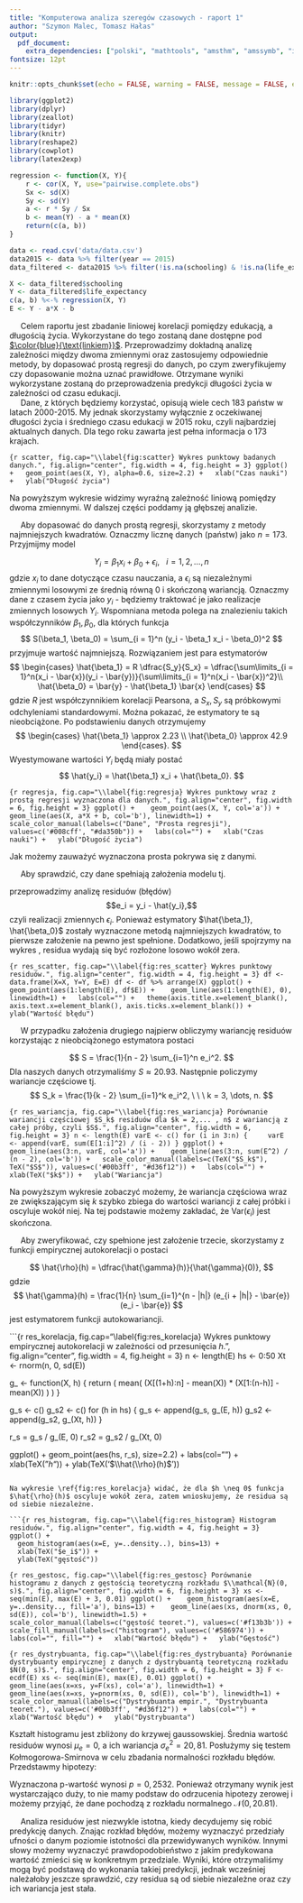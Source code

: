 ```yaml
---
title: "Komputerowa analiza szeregów czasowych - raport 1"
author: "Szymon Malec, Tomasz Hałas"
output:
  pdf_document: 
    extra_dependencies: ["polski", "mathtools", "amsthm", "amssymb", "icomma", "upgreek", "xfrac", "scrextend", "float", "tabularx", "hyperref", "caption", "enumitem"]
fontsize: 12pt
---
```


\renewcommand{\figurename}{Wykres}
\renewcommand{\tablename}{Tablica}
\raggedbottom

```r
knitr::opts_chunk$set(echo = FALSE, warning = FALSE, message = FALSE, eval = TRUE, fig.pos = "H")
```

```r
library(ggplot2)
library(dplyr)
library(zeallot)
library(tidyr)
library(knitr)
library(reshape2)
library(cowplot)
library(latex2exp)

regression <- function(X, Y){
    r <- cor(X, Y, use="pairwise.complete.obs")
    Sx <- sd(X)
    Sy <- sd(Y)
    a <- r * Sy / Sx
    b <- mean(Y) - a * mean(X)
    return(c(a, b))
}

data <- read.csv('data/data.csv')
data2015 <- data %>% filter(year == 2015)
data_filtered <- data2015 %>% filter(!is.na(schooling) & !is.na(life_expectancy))

X <- data_filtered$schooling
Y <- data_filtered$life_expectancy
c(a, b) %<-% regression(X, Y)
E <- Y - a*X - b
```




\section{Wstęp}
<!-- Akapit - 6 spacji -->
|      Celem raportu jest zbadanie liniowej korelacji pomiędzy edukacją, a długością życia. Wykorzystane do tego zostaną dane dostępne pod [$\color{blue}{\text{linkiem}}$](https://www.kaggle.com/datasets/kumarajarshi/life-expectancy-who?fbclid=IwAR2HtwUPyioM4tHmuae7B2owTUB8q3XlmpP12LbTM9NYDsi4qtaWGOYoNDE). Przeprowadzimy dokładną analizę zależności między dwoma zmiennymi oraz zastosujemy odpowiednie metody, by dopasować prostą regresji do danych, po czym zweryfikujemy czy dopasowanie można uznać prawidłowe. Otrzymane wyniki wykorzystane zostaną do przeprowadzenia predykcji długości życia w zależności od czasu edukacji.





\section{Opis danych}
|      Dane, z których będziemy korzystać, opisują wiele cech 183 państw w latach 2000-2015. My jednak skorzystamy wyłącznie z oczekiwanej długości życia i średniego czasu edukacji w 2015 roku, czyli najbardziej aktualnych danych. Dla tego roku zawarta jest pełna informacja o 173 krajach.

```{r scatter, fig.cap="\\label{fig:scatter} Wykres punktowy badanych danych.", fig.align="center", fig.width = 4, fig.height = 3}
ggplot() +
  geom_point(aes(X, Y), alpha=0.6, size=2.2) +
  xlab("Czas nauki") +
  ylab("Długość życia")
```

Na powyższym wykresie widzimy wyraźną zależność liniową pomiędzy dwoma zmiennymi. W dalszej części poddamy ją głębszej analizie.





\section{Statystyki}






\section{Regresja}
|      Aby dopasować do danych prostą regresji, skorzystamy z metody najmniejszych kwadratów. Oznaczmy licznę danych (państw) jako $n = 173$. Przyjmijmy model
$$ Y_i = \beta_1 x_i + \beta_0 + \epsilon_i, \ \ \ i = 1, 2, \dots, n $$
gdzie $x_i$ to dane dotyczące czasu nauczania, a $\epsilon_i$ są niezależnymi zmiennymi losowymi ze średnią równą 0 i skończoną wariancją. Oznaczmy dane z czasem życia jako $y_i$ - będziemy traktować je jako realizacje zmiennych losowych $Y_i$. Wspomniana metoda polega na znalezieniu takich współczynników $\beta_1, \beta_0$, dla których funkcja
$$ S(\beta_1, \beta_0) = \sum_{i = 1}^n (y_i - \beta_1 x_i - \beta_0)^2 $$
przyjmuje wartość najmniejszą. Rozwiązaniem jest para estymatorów
$$
    \begin{cases}
      \hat{\beta_1} = R \dfrac{S_y}{S_x} = \dfrac{\sum\limits_{i = 1}^n(x_i - \bar{x})(y_i - \bar{y})}{\sum\limits_{i = 1}^n(x_i - \bar{x})^2}\\
      \hat{\beta_0} = \bar{y} - \hat{\beta_1} \bar{x}
    \end{cases}
$$
gdzie $R$ jest współczynnikiem korelacji Pearsona, a $S_x, S_y$ są próbkowymi odchyleniami standardowymi. Można pokazać, że estymatory te są nieobciążone. Po podstawieniu danych otrzymujemy
$$
    \begin{cases}
      \hat{\beta_1} \approx 2.23 \\
      \hat{\beta_0} \approx 42.9
    \end{cases}.
$$
Wyestymowane wartości $Y_i$ będą miały postać
$$ \hat{y_i} = \hat{\beta_1} x_i + \hat{\beta_0}. $$

```{r regresja, fig.cap="\\label{fig:regresja} Wykres punktowy wraz z prostą regresji wyznaczona dla danych.", fig.align="center", fig.width = 6, fig.height = 3}
ggplot() + 
  geom_point(aes(X, Y, col='a')) + 
  geom_line(aes(X, a*X + b, col='b'), linewidth=1) + 
  scale_color_manual(labels=c("Dane", "Prosta regresji"), values=c('#008cff', "#da350b")) +
  labs(col="") +
  xlab("Czas nauki") +
  ylab("Długość życia")
```

Jak możemy zauważyć wyznaczona prosta pokrywa się z danymi.





\section{Analiza residuów}

|      Aby sprawdzić, czy dane spełniają założenia modelu tj.
\begin{enumerate}
  \item $ \mathrm{E} \epsilon_i = 0 $,
  \item $ \mathrm{Var}(\epsilon_i) < \infty $,
  \item $ \epsilon_i $ są niezależne,
\end{enumerate}
przeprowadzimy analizę residuów (błędów)
$$e_i = y_i - \hat{y_i},$$
czyli realizacji zmiennych $\epsilon_i$. Ponieważ estymatory $\hat{\beta_1}, \hat{\beta_0}$ zostały wyznaczone metodą najmniejszych kwadratów, to pierwsze założenie na pewno jest spełnione. Dodatkowo, jeśli spojrzymy na wykres \ref{fig:res_scatter}, residua wydają się być rozłożone losowo wokół zera.

```{r res_scatter, fig.cap="\\label{fig:res_scatter} Wykres punktowy residuów.", fig.align="center", fig.width = 4, fig.height = 3}
df <- data.frame(X=X, Y=Y, E=E)
df <- df %>% arrange(X)
ggplot() + 
  geom_point(aes(1:length(E), df$E)) + 
  geom_line(aes(1:length(E), 0), linewidth=1) +
  labs(col="") +
  theme(axis.title.x=element_blank(), axis.text.x=element_blank(), axis.ticks.x=element_blank()) +
  ylab("Wartość błędu")
```

|      W przypadku założenia drugiego najpierw obliczymy wariancję residuów korzystając z nieobciążonego estymatora postaci
$$ S = \frac{1}{n - 2} \sum_{i=1}^n e_i^2. $$
Dla naszych danych otrzymaliśmy $S \approx 20.93$. Następnie policzymy wariancje częściowe tj.
$$ S_k = \frac{1}{k - 2} \sum_{i=1}^k e_i^2, \ \ \ k = 3, \dots, n. $$

```{r res_wariancja, fig.cap="\\label{fig:res_wariancja} Porównanie wariancji częściowej $S_k$ residuów dla $k = 2,... , n$ z wariancją z całej próby, czyli $S$.", fig.align="center", fig.width = 6, fig.height = 3}
n <- length(E)
varE <- c()
for (i in 3:n) {
    varE <- append(varE, sum(E[1:i]^2) / (i - 2))
}
ggplot() + 
  geom_line(aes(3:n, varE, col='a')) + 
  geom_line(aes(3:n, sum(E^2) / (n - 2), col='b')) +
  scale_color_manual(labels=c(TeX("$S_k$"), TeX("$S$")), values=c('#00b3ff', "#d36f12")) +
  labs(col="") +
  xlab(TeX("$k$")) +
  ylab("Wariancja")
```

Na powyższym wykresie zobaczyć możemy, że wariancja częściowa wraz ze zwiększającym się $k$ szybko zbiega do wartości wariancji z całej próbki i oscyluje wokół niej. Na tej podstawie możemy zakładać, że $\mathrm{Var}(\epsilon_i)$ jest skończona.

|      Aby zweryfikować, czy spełnione jest założenie trzecie, skorzystamy z funkcji empirycznej autokorelacji o postaci
$$ \hat{\rho}(h) = \dfrac{\hat{\gamma}(h)}{\hat{\gamma}(0)}, $$
gdzie
$$ \hat{\gamma}(h) = \frac{1}{n} \sum_{i=1}^{n - |h|} (e_{i + |h|} - \bar{e}) (e_i - \bar{e}) $$
jest estymatorem funkcji autokowariancji.

```{r res_korelacja, fig.cap="\\label{fig:res_korelacja} Wykres punktowy empirycznej autokorelacji w zależności od przesunięcia $h$.", fig.align="center", fig.width = 4, fig.height = 3}
n <- length(E)
hs <- 0:50
Xt <- rnorm(n, 0, sd(E))

g_ <- function(X, h) {
    return ( mean( (X[(1+h):n] - mean(X)) * (X[1:(n-h)] - mean(X)) ) )
}

g_s <- c()
g_s2 <- c()
for (h in hs) {
    g_s <- append(g_s, g_(E, h))
    g_s2 <- append(g_s2, g_(Xt, h))
}

r_s = g_s / g_(E, 0)
r_s2 = g_s2 / g_(Xt, 0)

ggplot() + 
  geom_point(aes(hs, r_s), size=2.2) +
  labs(col="") +
  xlab(TeX("$h$")) +
  ylab(TeX('$\\hat{\\rho}(h)$'))
```

Na wykresie \ref{fig:res_korelacja} widać, że dla $h \neq 0$ funkcja $\hat{\rho}(h)$ oscyluje wokół zera, zatem wnioskujemy, że residua są od siebie niezależne.

```{r res_histogram, fig.cap="\\label{fig:res_histogram} Histogram residuów.", fig.align="center", fig.width = 4, fig.height = 3}
ggplot() + 
  geom_histogram(aes(x=E, y=..density..), bins=13) +
  xlab(TeX("$e_i$")) +
  ylab(TeX("gęstość"))
```

```{r res_gestosc, fig.cap="\\label{fig:res_gestosc} Porównanie histogramu z danych z gęstością teoretyczną rozkładu $\\mathcal{N}(0, s)$.", fig.align="center", fig.width = 6, fig.height = 3}
xs <- seq(min(E), max(E) + 3, 0.01)
ggplot() + 
  geom_histogram(aes(x=E, y=..density.., fill='a'), bins=13) + 
  geom_line(aes(xs, dnorm(xs, 0, sd(E)), col='b'), linewidth=1.5) + 
  scale_color_manual(labels=c("gęstość teoret."), values=c('#f13b3b')) +
  scale_fill_manual(labels=c("histogram"), values=c('#586974')) +
  labs(col="", fill="") +
  xlab("Wartość błędu") +
  ylab("Gęstość")
```

```{r res_dystrybuanta, fig.cap="\\label{fig:res_dystrybuanta} Porównanie dystrybuanty empirycznej z danych z dystrybuantą teoretyczną rozkładu $N(0, s)$.", fig.align="center", fig.width = 6, fig.height = 3}
F <- ecdf(E)
xs <- seq(min(E), max(E), 0.01)
ggplot() + 
  geom_line(aes(x=xs, y=F(xs), col='a'), linewidth=1) + 
  geom_line(aes(x=xs, y=pnorm(xs, 0, sd(E)), col='b'), linewidth=1) +
  scale_color_manual(labels=c("Dystrybuanta empir.", "Dystrybuanta teoret."), values=c('#00b3ff', "#d36f12")) +
  labs(col="") +
  xlab("Wartość błędu") +
  ylab("Dystrybuanta")
```

Kształt histogramu jest zbliżony do krzywej gaussowskiej. Średnia wartość residuów wynosi $\mu_e = 0$, a ich wariancja $\sigma_e^2 = 20,81$. Posłużymy się testem Kołmogorowa-Smirnova w celu zbadania normalności rozkładu błędów. Przedstawmy hipotezy:

\begin{itemize}
\item $\mathcal{H}_0$: wartości residuów są z rozkładu normalnego $\mathcal{N}(0, 20.81)$
\item $\mathcal{H}_1$: wartości residuów nie są z rozkładu normalnego $\mathcal{N}(0, 20.81)$
\end{itemize}

Wyznaczona p-wartość wynosi $p = 0,2532$. Ponieważ otrzymany wynik jest wystarczająco duży, to nie mamy podstaw do odrzucenia hipotezy zerowej i możemy przyjąć, że dane pochodzą z rozkładu normalnego $\mathcal{N}(0, 20.81)$. 

|      Analiza residuów jest niezwykle istotna, kiedy decydujemy się robić predykcję danych. Znając rozkład błędów, możemy wyznaczyć przedziały ufności o danym poziomie istotności dla przewidywanych wyników. Innymi słowy możemy wyznaczyć prawdopodobieństwo z jakim predykowana wartość zmieści się w konkretnym przedziale. Wyniki, które otrzymaliśmy mogą być podstawą do wykonania takiej predykcji, jednak wcześniej należałoby jeszcze sprawdzić, czy residua są od siebie niezależne oraz czy ich wariancja jest stała.





\section{Przedziały ufności}





\section{Predykcja}

